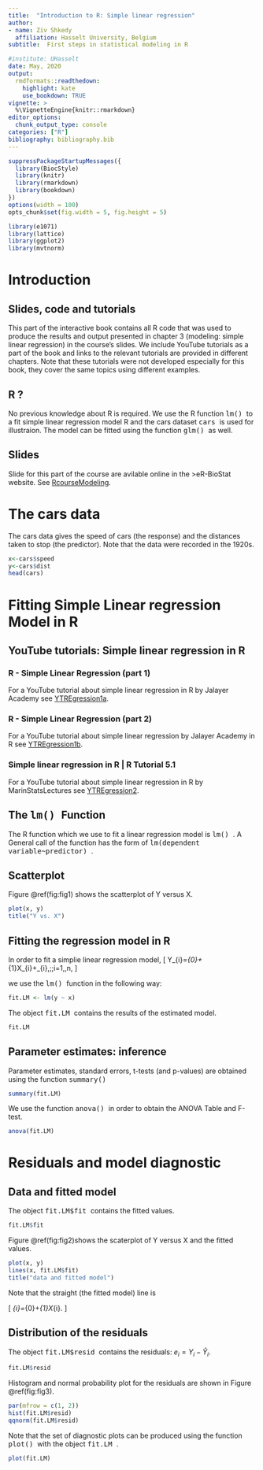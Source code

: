 ---
title:  "Introduction to R: Simple linear regression"
author:
- name: Ziv Shkedy
  affiliation: Hasselt University, Belgium
subtitle:  First steps in statistical modeling in R

#institute: UHasselt
date: May, 2020
output:
  rmdformats::readthedown:
    highlight: kate
    use_bookdown: TRUE
vignette: >
  %\VignetteEngine{knitr::rmarkdown}
editor_options: 
  chunk_output_type: console
categories: ["R"]
bibliography: bibliography.bib
---


<script type="text/javascript"
  src="http://cdn.mathjax.org/mathjax/latest/MathJax.js?config=TeX-AMS-MML_HTMLorMML">
</script>


```{r style, echo=FALSE, message=FALSE, warning=FALSE, results="asis"}
suppressPackageStartupMessages({
  library(BiocStyle)
  library(knitr)
  library(rmarkdown)
  library(bookdown)
})
options(width = 100)
opts_chunk$set(fig.width = 5, fig.height = 5)

```

```{r,echo=FALSE}
library(e1071)
library(lattice)
library(ggplot2)
library(mvtnorm)
```

# Introduction

## Slides, code and tutorials

This part of the interactive book contains all R code that was used to produce the results and output presented in chapter 3 (modeling: simple linear regression) in the course's slides. We include YouTube tutorials as a part of the book and links to the relevant tutorials are provided in different chapters. Note that these tutorials were not developed especially for this book, they cover the same topics using different examples. 

## R ?
No previous knowledge about R is required. We use the R function <tt> lm() </tt> to a fit simple linear regression model R and the cars dataset <tt> cars </tt> is used for illustraion. The model can be fitted using the function <tt> glm() </tt> as well.

##  Slides
Slide for this part of the course are avilable online in the >eR-BioStat website. See  [RcourseModeling](https://github.com/eR-Biostat/Courses/blob/master/Introductory%20Courses/Introduction%20to%20R/Slides/eR-Biostat_An%20Introduction%20to%20R_2017_Modeling1.pdf).

# The cars data

The cars data gives the speed of cars (the response) and the distances taken to stop (the predictor). Note that the data were recorded in the 1920s.

```{r}
x<-cars$speed
y<-cars$dist
head(cars)
```

# Fitting Simple Linear regression Model in R


## YouTube tutorials: Simple linear regression in R

### R - Simple Linear Regression (part 1)

For a YouTube tutorial about simple linear regression in R by Jalayer Academy see [YTREgression1a](https://www.youtube.com/watch?v=wnIlld_8lSg).

### R - Simple Linear Regression (part 2)

For a YouTube tutorial about simple linear regression by Jalayer Academy in R see [YTREgression1b](https://www.youtube.com/watch?v=m_8XYVzT1IU).

### Simple linear regression in R | R Tutorial 5.1

For a YouTube tutorial about simple linear regression in R by MarinStatsLectures see [YTREgression2](https://www.youtube.com/watch?v=66z_MRwtFJM&t=14s).


##  The <tt> lm() </tt> Function

The R function which we use to fit a linear regression model is <tt> lm() </tt>. A General call of the function has the form of <tt> lm(dependent variable~predictor) </tt>.

## Scatterplot

Figure \@ref(fig:fig1) shows the scatterplot of Y versus X.

```{r fig1,fig.cap="Speed versus stopping ditance."}
plot(x, y)
title("Y vs. X")
```


## Fitting the regression model in R

In order to fit a simplie linear regression model, 
\[
Y_{i}=\beta_{0}+\beta_{1}X_{i}+\varepsilon_{i},\;\;i=1,\dots,n,
\]

we use the <tt> lm() </tt> function in the following way:

```{r}
fit.LM <- lm(y ~ x)
```

The object <tt> fit.LM </tt>  contains the results of the estimated model.

```{r}
fit.LM
```

## Parameter estimates: inference

Parameter estimates, standard errors, t-tests (and p-values) are obtained using the function <tt>  summary() </tt>

```{r}
summary(fit.LM)
```

We use the function <tt> anova() </tt> in order to obtain the ANOVA Table and F-test.

```{r}
anova(fit.LM)
```




# Residuals and model diagnostic

## Data and fitted model

The object <tt> fit.LM\$fit </tt> contains the fitted values.

```{r}
fit.LM$fit
```


Figure \@ref(fig:fig2)shows the scaterplot of Y versus X and the fitted values.

```{r fig2,fig.cap="Data and fitted model."}
plot(x, y)
lines(x, fit.LM$fit)
title("data and fitted model")
```

Note that the straight (the fitted model) line is

\[
\hat{Y}_{i}=\hat{\beta}_{0}+\hat{\beta}_{1}X_{i}.
\]

## Distribution of the residuals

The object <tt> fit.LM\$resid </tt> contains the residuals: $e_{i}=Y_{i}-\hat{Y}_{i}$.

```{r}
fit.LM$resid
```

Histogram and normal probability plot for the residuals are shown in Figure \@ref(fig:fig3).

```{r  fig3,fig.cap="Distribution of the residuals."}
par(mfrow = c(1, 2))
hist(fit.LM$resid)
qqnorm(fit.LM$resid)
```

Note that the set of diagnostic plots can be produced using the function <tt>plot() </tt> with the object <tt> fit.LM </tt>. 

```{r fig4,fig.cap="Diagnostic plots."}
plot(fit.LM)
```



